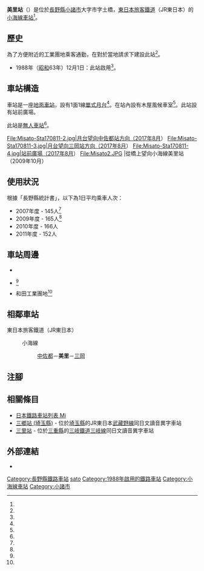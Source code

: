 {{NoteTA
|T=zh-hans:美里站;zh-hk:美里站;zh-tw:美里車站;
|1=zh-hans:美里站;zh-hk:美里站;zh-tw:美里車站;
}}
{{Infobox station
|公司色 = green
|站名 = 美里
|圖片 = Misato-Sta170811-1.jpg
|圖片說明 = 車站大樓（2017年8月）
|日文原名 = 美里
|平假名 = みさと
|羅馬拼音 = Misato
|副站名 = 
|電報略號 = ミサ<ref name="nagano-zeneki">{{Cite book|author=信濃毎日新聞社出版部 |title=長野県鉄道全駅 増補改訂版 |publisher=信濃毎日新聞社 |date=2011-07-24 |isbn=9784784071647 |page=136|language=ja}}</ref>
|所在地 = {{JPN}}[[長野縣|長野縣]][[小諸市|小諸市]]大字市字土橋<ref name="nagano-zeneki"/>
|座標 = {{coord|36|17|30.56|N|138|27|0.29|E|type:railwaystation_region:JP-24|display=inline,title}}
|車站構造 = [[地面車站|地面車站]]<ref name="nagano-zeneki"/>
|月台配置 = 1面1線<ref name="nagano-zeneki"/>
|啟用年月日 = 1988年（[[昭和|昭和]]63年）12月1日<ref name="nagano-zeneki"/>
|廢站年月日 = 
|乘客人數 = 152
|上下車人次 = 
|統計年度 = 2011
|轉車 = 
|全寬備註 = [[無人車站|無人車站]]<ref name="nagano-zeneki"/><br>海拔：703.4米<ref name="nagano-zeneki"/>
|adjacent = {{Adjacent stations|system=東日本旅客鐵道|line=小海線|left=中佐都|right=三岡|note-left=1.4km|note-mid=距離[[小淵澤站|小淵澤]]73.8km|note-right=1.5km}}
}}
'''美里站'''（{{jpn|j=美里駅|hg=みさとえき|rm=Misato eki|f=y}}）是位於[[長野縣|長野縣]][[小諸市|小諸市]]大字市字土橋，[[東日本旅客鐵道|東日本旅客鐵道]]（JR東日本）的[[小海線|小海線]][[鐵路車站|車站]]<ref name="nagano-zeneki"/>。

== 歷史 ==
為了方便附近的工業團地乘客通勤，在對於當地請求下建設此站<ref name="nagano-zeneki"/>。
* 1988年（[[昭和|昭和]]63年）12月1日：此站啟用<ref name="nagano-zeneki"/>。

== 車站構造 ==
車站是一座[[地面車站|地面車站]]，設有1面1線[[單式月台|單式月台]]<ref name="nagano-zeneki"/>。在站內設有木屋風候車室<ref name="nagano-zeneki"/>。此站設有站前廣場。

此站是[[無人車站|無人車站]]<ref name="nagano-zeneki"/>。

<gallery>
File:Misato-Sta170811-2.jpg|月台望向中佐都站方向（2017年8月）
File:Misato-Sta170811-3.jpg|月台望向三岡站方向（2017年8月）
File:Misato-Sta170811-4.jpg|站前廣場（2017年8月）
File:Misato2.JPG |從橋上望向小海線美里站（2009年10月）
</gallery>

== 使用狀況 ==
根據「長野縣統計書」，以下為1日平均乘車人次：
* 2007年度 - 145人<ref name="nagano-zeneki"/>
* 2009年度 - 165人<ref name="nagano-zeneki"/>
* 2010年度 - 166人
* 2011年度 - 152人

== 車站周邊 ==
* {{Translink|ja|国道141号|國道141號}}
* {{Translink|ja|長野県特別支援学校一覧|長野縣特別支援學校列表|長野縣小諸養護學校}}<ref name="nagano-zeneki"/>
* 和田工業團地<ref name="nagano-zeneki"/>

== 相鄰車站 ==
; 東日本旅客鐵道（JR東日本）
: {{Color|green|■}}小海線
:: [[中佐都站|中佐都]]－'''美里'''－[[三岡站|三岡]]
== 注腳 ==
{{Reflist}}
== 相關條目 ==
{{commonscat|Misato Station (Nagano)}}
* [[日本鐵路車站列表_Mi|日本鐵路車站列表 Mi]]
* [[三鄉站_(埼玉縣)|三鄉站 (埼玉縣)]] - 位於[[埼玉縣|埼玉縣]]的JR東日本[[武藏野線|武藏野線]]同日文讀音異字車站
* [[三里站|三里站]] - 位於[[三重縣|三重縣]]的[[三岐鐵道|三岐鐵道]][[三岐線|三岐線]]同日文讀音異字車站
== 外部連結 ==
*{{外部連結/JR東日本車站|1459|美里}}{{ja icon}}
{{小海線}}
{{DEFAULTSORT:Misato}}
[[Category:長野縣鐵路車站|Category:長野縣鐵路車站]]
[[Category:日本鐵路車站_Mi|sato]]
[[Category:1988年啟用的鐵路車站|Category:1988年啟用的鐵路車站]]
[[Category:小海線車站|Category:小海線車站]]
[[Category:小諸市|Category:小諸市]]
